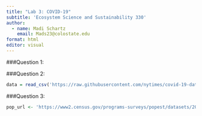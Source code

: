 ```yaml
---
title: "Lab 3: COVID-19"
subtitle: 'Ecosystem Science and Sustainability 330'
author:
  - name: Madi Schartz
    email: Mads23@colostate.edu
format: html
editor: visual 
---
```

###Question 1: 



###Question 2: 
```r
data = read_csv('https://raw.githubusercontent.com/nytimes/covid-19-data/master/us-counties.csv')
```

###Question 3:
```r
pop_url <- 'https://www2.census.gov/programs-surveys/popest/datasets/2020-2023/counties/totals/co-est2023-alldata.csv'
```

